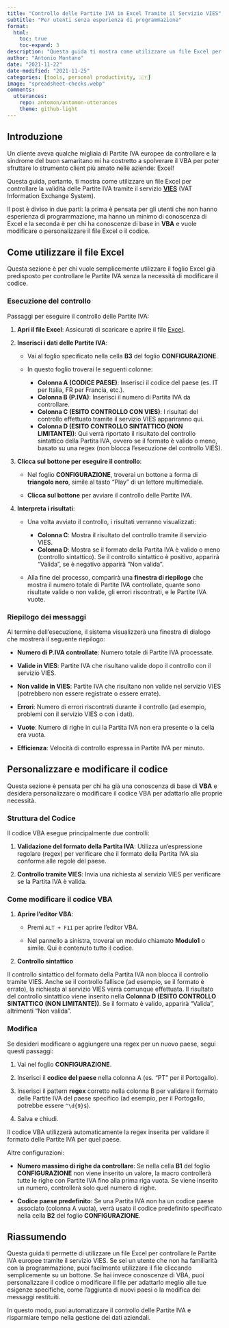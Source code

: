 ```yaml
---
title: "Controllo delle Partite IVA in Excel Tramite il Servizio VIES"
subtitle: "Per utenti senza esperienza di programmazione"
format:
  html:
    toc: true
    toc-expand: 3
description: "Questa guida ti mostra come utilizzare un file Excel per controllare la validità delle Partite IVA tramite il servizio VIES (VAT Information Exchange System)."
author: "Antonio Montano"
date: "2021-11-22"
date-modified: "2021-11-25"
categories: [tools, personal productivity, 🇮🇹]
image: "spreadsheet-checks.webp"
comments: 
  utterances:
    repo: antomon/antomon-utterances
    theme: github-light
---
```


## Introduzione

Un cliente aveva qualche migliaia di Partite IVA europee da controllare e la sindrome del buon samaritano mi ha costretto a spolverare il VBA per poter sfruttare lo strumento client più amato nelle aziende: Excel! 

Questa guida, pertanto, ti mostra come utilizzare un file Excel per controllare la validità delle Partite IVA tramite il servizio [**VIES**](https://ec.europa.eu/taxation_customs/vies/#/vat-validation) (VAT Information Exchange System). 

Il post è diviso in due parti: la prima è pensata per gli utenti che non hanno esperienza di programmazione, ma hanno un minimo di conoscenza di Excel e la seconda è per chi ha conoscenze di base in **VBA** e vuole modificare o personalizzare il file Excel o il codice.

## Come utilizzare il file Excel

Questa sezione è per chi vuole semplicemente utilizzare il foglio Excel già predisposto per controllare le Partite IVA senza la necessità di modificare il codice.

### Esecuzione del controllo

Passaggi per eseguire il controllo delle Partite IVA: 

1. **Apri il file Excel**: Assicurati di scaricare e aprire il file [Excel](CONTROLLO-PARTITE-IVA-CON-VIES.xlsm).

2. **Inserisci i dati delle Partite IVA**:

   - Vai al foglio specificato nella cella **B3** del foglio **CONFIGURAZIONE**.

   - In questo foglio troverai le seguenti colonne:

     - **Colonna A (CODICE PAESE)**: Inserisci il codice del paese (es. IT per Italia, FR per Francia, etc.).
     - **Colonna B (P.IVA)**: Inserisci il numero di Partita IVA da controllare.
     - **Colonna C (ESITO CONTROLLO CON VIES)**: I risultati del controllo effettuato tramite il servizio VIES appariranno qui.
     - **Colonna D (ESITO CONTROLLO SINTATTICO (NON LIMITANTE))**: Qui verrà riportato il risultato del controllo sintattico della Partita IVA, ovvero se il formato è valido o meno, basato su una regex (non blocca l'esecuzione del controllo VIES).

3. **Clicca sul bottone per eseguire il controllo**:

   - Nel foglio **CONFIGURAZIONE**, troverai un bottone a forma di **triangolo nero**, simile al tasto "Play" di un lettore multimediale.
  
   - **Clicca sul bottone** per avviare il controllo delle Partite IVA.

4. **Interpreta i risultati**:

   - Una volta avviato il controllo, i risultati verranno visualizzati:

     - **Colonna C**: Mostra il risultato del controllo tramite il servizio VIES.
     - **Colonna D**: Mostra se il formato della Partita IVA è valido o meno (controllo sintattico). Se il controllo sintattico è positivo, apparirà "Valida", se è negativo apparirà "Non valida".

   - Alla fine del processo, comparirà una **finestra di riepilogo** che mostra il numero totale di Partite IVA controllate, quante sono risultate valide o non valide, gli errori riscontrati, e le Partite IVA vuote.

### Riepilogo dei messaggi 

Al termine dell'esecuzione, il sistema visualizzerà una finestra di dialogo che mostrerà il seguente riepilogo:

- **Numero di P.IVA controllate**: Numero totale di Partite IVA processate.

- **Valide in VIES**: Partite IVA che risultano valide dopo il controllo con il servizio VIES.

- **Non valide in VIES**: Partite IVA che risultano non valide nel servizio VIES (potrebbero non essere registrate o essere errate).

- **Errori**: Numero di errori riscontrati durante il controllo (ad esempio, problemi con il servizio VIES o con i dati).

- **Vuote**: Numero di righe in cui la Partita IVA non era presente o la cella era vuota.

- **Efficienza**: Velocità di controllo espressa in Partite IVA per minuto.

## Personalizzare e modificare il codice

Questa sezione è pensata per chi ha già una conoscenza di base di **VBA** e desidera personalizzare o modificare il codice VBA per adattarlo alle proprie necessità.

### Struttura del Codice

Il codice VBA esegue principalmente due controlli:

1. **Validazione del formato della Partita IVA**: Utilizza un’espressione regolare (regex) per verificare che il formato della Partita IVA sia conforme alle regole del paese.

2. **Controllo tramite VIES**: Invia una richiesta al servizio VIES per verificare se la Partita IVA è valida.

### Come modificare il codice VBA

1. **Aprire l'editor VBA**:

   - Premi `ALT + F11` per aprire l'editor VBA.

   - Nel pannello a sinistra, troverai un modulo chiamato **Modulo1** o simile. Qui è contenuto tutto il codice.

2. **Controllo sintattico**

  Il controllo sintattico del formato della Partita IVA non blocca il controllo tramite VIES. Anche se il controllo fallisce (ad esempio, se il formato è errato), la richiesta al servizio VIES verrà comunque effettuata. Il risultato del controllo sintattico viene inserito nella **Colonna D (ESITO CONTROLLO SINTATTICO (NON LIMITANTE))**. Se il formato è valido, apparirà "Valida", altrimenti "Non valida".

### Modifica 

Se desideri modificare o aggiungere una regex per un nuovo paese, segui questi passaggi:

1. Vai nel foglio **CONFIGURAZIONE**.

2. Inserisci il **codice del paese** nella colonna A (es. "PT" per il Portogallo).

3. Inserisci il pattern **regex** corretto nella colonna B per validare il formato delle Partite IVA del paese specifico (ad esempio, per il Portogallo, potrebbe essere `^\d{9}$`).

4. Salva e chiudi.

Il codice VBA utilizzerà automaticamente la regex inserita per validare il formato delle Partite IVA per quel paese.

Altre configurazioni:

- **Numero massimo di righe da controllare**: Se nella cella **B1** del foglio **CONFIGURAZIONE** non viene inserito un valore, la macro controllerà tutte le righe con Partite IVA fino alla prima riga vuota. Se viene inserito un numero, controllerà solo quel numero di righe.

- **Codice paese predefinito**: Se una Partita IVA non ha un codice paese associato (colonna A vuota), verrà usato il codice predefinito specificato nella cella **B2** del foglio **CONFIGURAZIONE**.

## Riassumendo

Questa guida ti permette di utilizzare un file Excel per controllare le Partite IVA europee tramite il servizio VIES. Se sei un utente che non ha familiarità con la programmazione, puoi facilmente utilizzare il file cliccando semplicemente su un bottone. Se hai invece conoscenze di VBA, puoi personalizzare il codice o modificare il file per adattarlo meglio alle tue esigenze specifiche, come l’aggiunta di nuovi paesi o la modifica dei messaggi restituiti.

In questo modo, puoi automatizzare il controllo delle Partite IVA e risparmiare tempo nella gestione dei dati aziendali.
